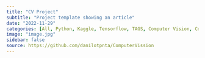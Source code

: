 ```yaml
---
title: "CV Project"
subtitle: "Project template showing an article"
date: "2022-11-29"
categories: [All, Python, Kaggle, Tensorflow, TAGS, Computer Vision, Control Systems]
image: "image.jpg"
sidebar: false
source: https://github.com/danilotpnta/ComputerVission
---
```








